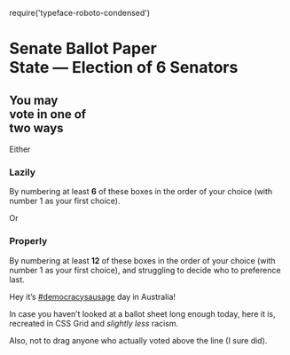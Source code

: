 require('typeface-roboto-condensed')

<Metatags
  title="Australian Senate Ballot | May 18 | CSS Grid a day"
  description="An example of using CSS grid every day, from May 1–31st, 2019."
  thumbnail="https://cssgrid31.brett.cool/opengraph/may-18.png"
  url="https://cssgrid31.brett.cool"
  pathname="/may-18"
/>

<div className={Senate.container}>
  <div className={Senate.header}>
    <h1>
      Senate Ballot Paper<br/>
      <strong>State</strong> — Election of 6 Senators
    </h1>
  </div>

  <div className={`${Senate.instructions} ${Senate.above_line}`}>
    <h2>
      You may<br/>
      vote in one of<br/>
      two ways
    </h2>
    <div className={Senate.instructionArrow}>Either</div>
    <h3>Lazily</h3>
    <p>By numbering at least <strong>6</strong> of these boxes in the order of your choice (with number 1 as your first choice).</p>
  </div>

  <AboveParty letter="A" name="The slightly racist party" />
  <AboveParty letter="B" name="The overtly racist party" />
  <AboveParty letter="C" name="The only looks okay by comparison party" />
  <AboveParty letter="D" name="The good option party" />
  <AboveParty letter="E" name="The single policy party" />
  <AboveParty letter="F" name="The Deceptively-named party" />
  <AboveParty letter="G" name="The other good option party" />
  <AboveParty letter="H" name="The People who prefer sliced bread for democracy sausage party" />

  <div className={Senate.theLine}/>

  <div className={`${Senate.instructions} ${Senate.below_line}`}>
    <div className={Senate.instructionArrow}>Or</div>
    <h3>Properly</h3>
    <p>By numbering at least <strong>12</strong> of these boxes in the order of your choice (with number 1 as your first choice), and struggling to decide who to preference last.</p>
  </div>

  <BelowParty name="The slightly racist party">
    <Polly surname="Deemable" name="Irre" party="Slightly Racist Party"/>
    <Polly surname="Dingbat" name="Yuge" party="Slightly Racist Party"/>
  </BelowParty>

  <BelowParty name="The overtly racist party">
    <Polly surname="Phobic" name="Xeno" party="Overtly racist party"/>
    <Polly surname="Supremacist" name="Wyatt" party="Overtly racist party"/>
    <Polly surname="Hasnone" name="Ideas" party="Overtly racist party"/>
  </BelowParty>
 
  <BelowParty name="The only looks okay by comparison party">
    <Polly surname="Eater" name="Onion" party="O.L.O.B.C Party"/>
    <Polly surname="Visage" name="Potato" party="O.L.O.B.C Party"/>
  </BelowParty>

  <BelowParty name="The good option party">
    <Polly surname="Green" name="Teresa" party="Good Option Party"/>
    <Polly surname="Yuss" name="Gene E." party="Good Option Party"/>
  </BelowParty>

  <BelowParty name="The single policy party">
    <Polly surname="Vision" name="Tunnel" party="Single Policy Party"/>
  </BelowParty>

  <BelowParty name="The Deceptively-named party">
    <Polly surname="Hass" name="Jack" party="Deceptively-named Party"/>
  </BelowParty>
 
  <BelowParty name="The other good option party">
    <Polly surname="Wrights" name="Cybil" party="Other Good Option Party"/>
    <Polly surname="Eeya" name="Gladys" party="Other Good Option Party"/>
  </BelowParty>

  <BelowParty name="The People who prefer sliced bread for democracy sausage party">
    <Polly surname="Wurst" name="Brät" party="Sausage Party"/>
  </BelowParty>

</div>

<Footer date={18} prev={true}>

Hey it’s [#democracysausage][ds] day in Australia!

In case you haven’t looked at a ballot sheet long enough today, here it is, recreated in CSS Grid and *slightly less* racism.

Also, not to drag anyone who actually voted above the line (I sure did).

[ds]: https://twitter.com/hashtag/democracysausage

</Footer>
